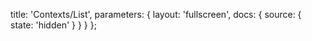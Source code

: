
  title: 'Contexts/List',
  parameters: {
    layout: 'fullscreen',
    docs: {
      source: { state: 'hidden' }
    }
  }
};

<ContextsListDoc />
